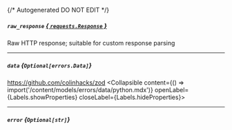 {/* Autogenerated DO NOT EDIT  */}

##### `raw_response` [*{ `requests.Response` }*](https://requests.readthedocs.io/en/latest/api/#requests.Response)
Raw HTTP response; suitable for custom response parsing

---
##### `data` *{`Optional[errors.Data]`}*
https://github.com/colinhacks/zod
<Collapsible content={() => import('/content/models/errors/data/python.mdx')} openLabel={Labels.showProperties} closeLabel={Labels.hideProperties}>
</Collapsible>

---
##### `error` *{`Optional[str]`}*


